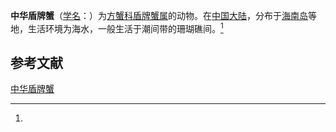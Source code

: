 {{Speciesbox
| name = 中华盾牌蟹
| status = 
| status_system = 
| image = 
| genus = Percnon
| species = sinense
| authority = (Chen, 1977)<ref name='id12046'>{{cite web| url =http://www.bioinfo.cn/db05/BjdwSpecies.php?action=view&id=12046| title =中华盾牌蟹| work =《中国动物物种编目数据库》| publisher =中国科学院微生物研究所| author =中国科学院动物研究所| accessdate =2009-04-28| deadurl =yes| archiveurl =https://web.archive.org/web/20160305063504/http://www.bioinfo.cn/db05/BjdwSpecies.php?action=view&id=12046| archivedate =2016-03-05}}</ref>
}}

'''中华盾牌蟹'''（[[学名|学名]]：{{lang|la|''Percnon sinense''}}）为[[方蟹科|方蟹科]][[盾牌蟹属|盾牌蟹属]]的动物。在[[中国大陆|中国大陆]]，分布于[[海南岛|海南岛]]等地，生活环境为海水，一般生活于潮间带的珊瑚礁间。<ref name='id12046'/>

== 参考文献 ==
{{reflist}}

{{Wikispecies|Percnon sinense}}
{{Taxonbar|from=Q10872408}}

[[Category:盾牌蟹属|中华盾牌蟹]]


{{螃蟹小作品}}